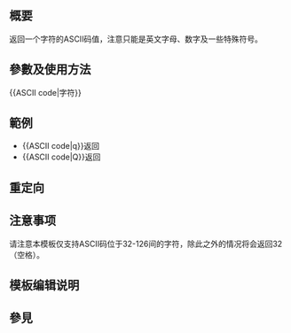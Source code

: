 {{NoteTA|G1=MediaWiki}}{{Documentation subpage}}<!-- 在本行下編輯模板說明 -->

== 概要 ==
返回一个字符的ASCII码值，注意只能是英文字母、数字及一些特殊符号。
== 參數及使用方法 ==
<nowiki>{{ASCII code|</nowiki>字符<nowiki>}}</nowiki>

== 範例 ==
*<nowiki>{{ASCII code|</nowiki>q<nowiki>}}</nowiki>返回{{ASCII code|q}}
*<nowiki>{{ASCII code|</nowiki>Q<nowiki>}}</nowiki>返回{{ASCII code|Q}}

== 重定向 ==

== 注意事项 ==
请注意本模板仅支持ASCII码位于32-126间的字符，除此之外的情况将会返回32（空格）。
== 模板编辑说明 ==

== 參見 ==
{{String-handling templates |anlys/tech}}
<includeonly>{{Sandbox other||<!-- 本行下加入模板的分類 -->
[[Category:字符串處理模板]]
}}</includeonly>